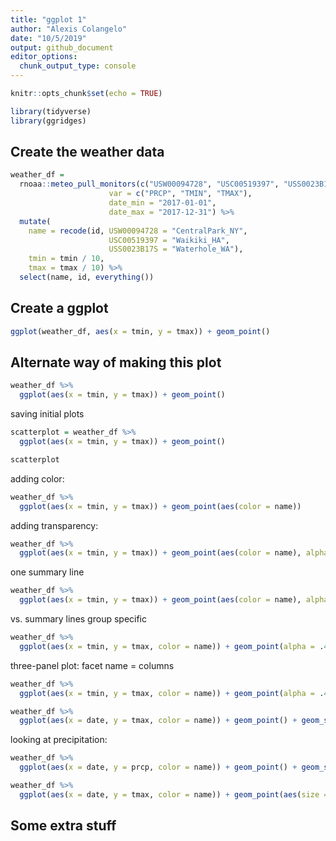 ```yaml
---
title: "ggplot 1"
author: "Alexis Colangelo"
date: "10/5/2019"
output: github_document
editor_options: 
  chunk_output_type: console
---
```


```r
knitr::opts_chunk$set(echo = TRUE)

library(tidyverse)
library(ggridges)
```

## Create the weather data

```r
weather_df = 
  rnoaa::meteo_pull_monitors(c("USW00094728", "USC00519397", "USS0023B17S"),
                      var = c("PRCP", "TMIN", "TMAX"),
                      date_min = "2017-01-01",
                      date_max = "2017-12-31") %>%
  mutate(
    name = recode(id, USW00094728 = "CentralPark_NY", 
                      USC00519397 = "Waikiki_HA",
                      USS0023B17S = "Waterhole_WA"),
    tmin = tmin / 10,
    tmax = tmax / 10) %>%
  select(name, id, everything())
```

## Create a ggplot

```r
ggplot(weather_df, aes(x = tmin, y = tmax)) + geom_point()

```

## Alternate way of making this plot
```r
weather_df %>%
  ggplot(aes(x = tmin, y = tmax)) + geom_point()

```

saving initial plots

```r
scatterplot = weather_df %>%
  ggplot(aes(x = tmin, y = tmax)) + geom_point()

scatterplot
```

adding color:

```r
weather_df %>%
  ggplot(aes(x = tmin, y = tmax)) + geom_point(aes(color = name))
```

adding transparency:

```r
weather_df %>%
  ggplot(aes(x = tmin, y = tmax)) + geom_point(aes(color = name), alpha = .4)
```

one summary line
```r
weather_df %>%
  ggplot(aes(x = tmin, y = tmax)) + geom_point(aes(color = name), alpha = .4) + geom_smooth(se = FALSE)
```
vs. summary lines group specific 
```r
weather_df %>%
  ggplot(aes(x = tmin, y = tmax, color = name)) + geom_point(alpha = .4) + geom_smooth(se = FALSE)
```

three-panel plot: facet
name = columns
```r
weather_df %>%
  ggplot(aes(x = tmin, y = tmax, color = name)) + geom_point(alpha = .4) + geom_smooth(se = FALSE) + facet_grid(~name)
```

```r
weather_df %>%
  ggplot(aes(x = date, y = tmax, color = name)) + geom_point() + geom_smooth(se = FALSE)
```
  
looking at precipitation:
```r
weather_df %>%
  ggplot(aes(x = date, y = prcp, color = name)) + geom_point() + geom_smooth(se = FALSE)
```
```r
weather_df %>%
  ggplot(aes(x = date, y = tmax, color = name)) + geom_point(aes(size = prcp), alpha = .5) + geom_smooth(size = 2, se = FALSE)
```  
## Some extra stuff

  